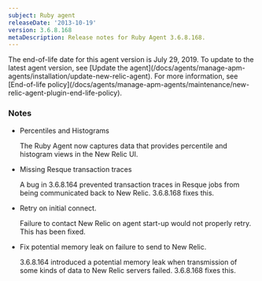 ```yaml
---
subject: Ruby agent
releaseDate: '2013-10-19'
version: 3.6.8.168
metaDescription: Release notes for Ruby Agent 3.6.8.168.
---
```


<Callout variant="important">
  The end-of-life date for this agent version is July 29, 2019. To update to the latest agent version, see [Update the agent](/docs/agents/manage-apm-agents/installation/update-new-relic-agent). For more information, see [End-of-life policy](/docs/agents/manage-apm-agents/maintenance/new-relic-agent-plugin-end-life-policy).
</Callout>

### Notes

* Percentiles and Histograms

  The Ruby Agent now captures data that provides percentile and histogram views in the New Relic UI.
* Missing Resque transaction traces

  A bug in 3.6.8.164 prevented transaction traces in Resque jobs from being communicated back to New Relic. 3.6.8.168 fixes this.
* Retry on initial connect.

  Failure to contact New Relic on agent start-up would not properly retry. This has been fixed.
* Fix potential memory leak on failure to send to New Relic.

  3.6.8.164 introduced a potential memory leak when transmission of some kinds of data to New Relic servers failed. 3.6.8.168 fixes this.
